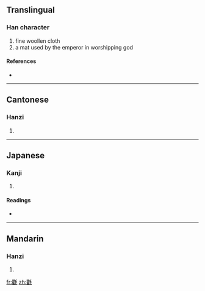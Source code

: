==Translingual==

===Han character===
{{Han char|rn=82|rad=毛|as=18|sn=22|four=6221<sub>4</sub>|canj=月土竹手山 (BGHQU)}}

# fine woollen cloth
# a mat used by the emperor in worshipping god

====References====
* {{Han ref|kx=0597.130|dkj=17020|dj=0988.260|hdz=32008.190|uh=6C0D|ud=27661|bh=F6E7|bd=63207}}

----

==Cantonese==

===Hanzi===
{{yue-hanzi|jyut=|y=keui4}}

# {{defn|Cantonese|sort=毛18}}

----

==Japanese==

===Kanji===
{{ja-kanji|grade=|rs=毛18}}

# {{defn|Japanese|sort=毛18}}

====Readings====
* {{ja-readings|on=[[く]] (ku), [[ぐ]] (gu), [[きょ]] (kyo), [[ご]] (go)|kun=[[もうせん]] (mousen)}}

----

==Mandarin==

===Hanzi===
{{cmn-hanzi|pin=[[jīng]] ([[jing1]]), [[qú]] ([[qu2]]), [[zhī]] ([[zhi1]])|wg=ching<sup>1</sup>, ch'ü<sup>2</sup>, chih<sup>1</sup>}}

# {{defn|Mandarin|sort=毛18}}

[[fr:氍]]
[[zh:氍]]